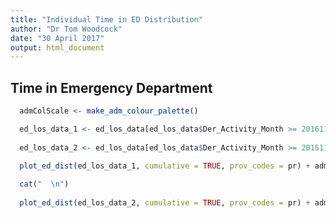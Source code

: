 ```yaml
---
title: "Individual Time in ED Distribution"
author: "Dr Tom Woodcock"
date: "30 April 2017"
output: html_document
---
```


## Time in Emergency Department

```r
  
  admColScale <- make_adm_colour_palette()

  ed_los_data_1 <- ed_los_data[ed_los_data$Der_Activity_Month >= 201611 & ed_los_data$Der_Activity_Month <= 201701,]
  
  ed_los_data_2 <- ed_los_data[ed_los_data$Der_Activity_Month >= 201511 & ed_los_data$Der_Activity_Month <= 201601,]

  plot_ed_dist(ed_los_data_1, cumulative = TRUE, prov_codes = pr) + admColScale + labs(subtitle = "Nov 2016 - Jan 2017")
  
  cat("  \n")
  
  plot_ed_dist(ed_los_data_2, cumulative = TRUE, prov_codes = pr) + admColScale + labs(subtitle = "Nov 2015 - Jan 2016")
```